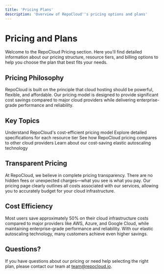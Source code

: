 ```yaml
---
title: 'Pricing Plans'
description: 'Overview of RepoCloud''s pricing options and plans'
---
```


# Pricing and Plans

Welcome to the RepoCloud Pricing section. Here you'll find detailed information about our pricing structure, resource tiers, and billing options to help you choose the plan that best fits your needs.

## Pricing Philosophy

RepoCloud is built on the principle that cloud hosting should be powerful, flexible, and affordable. Our pricing model is designed to provide significant cost savings compared to major cloud providers while delivering enterprise-grade performance and reliability.

## Key Topics

<CardGroup cols={2}>
  <Card title="Pricing Overview" icon="money-bill" href="/pricing/overview">
    Understand RepoCloud's cost-efficient pricing model
  </Card>
  <Card title="Resource Tiers" icon="layer-group" href="/pricing/tiers">
    Explore detailed specifications for each resource tier
  </Card>
  <Card title="Pricing Comparison" icon="scale-balanced" href="/pricing/comparison">
    See how RepoCloud pricing compares to other cloud providers
  </Card>
  <Card title="Autoscaling" icon="chart-line" href="/pricing/autoscaling">
    Learn about our cost-saving elastic autoscaling technology
  </Card>
</CardGroup>

## Transparent Pricing

At RepoCloud, we believe in complete pricing transparency. There are no hidden fees or unexpected charges—what you see is what you pay. Our pricing page clearly outlines all costs associated with our services, allowing you to accurately budget for your cloud infrastructure.

## Cost Efficiency

Most users save approximately 50% on their cloud infrastructure costs compared to major providers like AWS, Azure, and Google Cloud, while maintaining enterprise-grade performance and reliability. With our elastic autoscaling technology, many customers achieve even higher savings.

## Questions?

If you have questions about our pricing or need help selecting the right plan, please contact our team at [team@repocloud.io](mailto:team@repocloud.io). 